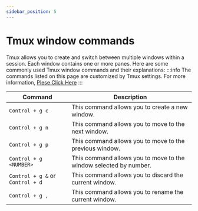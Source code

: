 ```yaml
---
sidebar_position: 5
---
```

# Tmux window commands
Tmux allows you to create and switch between multiple windows within a session. Each window contains one or more panes. Here are some commonly used Tmux window commands and their explanations:
:::info 
The commands listed on this page are customized by Tmux settings. For more information, [Plese Click Here](/mydocs/tmux/tmux-settings)
:::

| Command                              | Description                                                       |
| ------------------------------------ | ----------------------------------------------------------------- |
| `Control + g c`                    | This command allows you to create a new window.                   |
| `Control + g n`                    | This command allows you to move to the next window.               |
| `Control + g p`                    | This command allows you to move to the previous window.           |
| `Control + g <NUMBER>`               | This command allows you to move to the window selected by number. |
| `Control + g &` or `Control + d` | This command allows you to discard the current window.            |
| `Control + g ,`                    | This command allows you to rename the current window.             |

